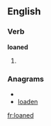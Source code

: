 ==English==

===Verb===
'''loaned'''

# {{past of|[[loan]]}}

===Anagrams===
* {{alphagram|adelno}}
* [[loaden#English|loaden]]

[[fr:loaned]]